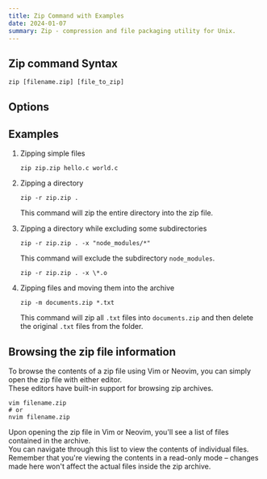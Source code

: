```yaml
---
title: Zip Command with Examples
date: 2024-01-07
summary: Zip - compression and file packaging utility for Unix.
---
```


## Zip command Syntax

```shell
zip [filename.zip] [file_to_zip]
```

## Options

<Table
  data={{
    headers: ['Options', 'Description', 'Syntax'],
    rows: [
      [
        '`-r`',
        'Recursively zip a directory',
        '`zip -r [filename.zip] [dir_name]`',
      ],
      [
        '`-x`',
        'Explicitly exclude the specified files',
        '`zip -r . [filename.zip] -x [excluded_file]`',
      ],
      [
        '`-m`',
        'Move the original files into the archive',
        '`zip -m [filename.zip] [file_to_zip]`',
      ],
    ],
  }}
/>

## Examples

1. Zipping simple files

   ```shell
   zip zip.zip hello.c world.c
   ```

2. Zipping a directory

   ```shell
   zip -r zip.zip .
   ```

   This command will zip the entire directory into the zip file.

3. Zipping a directory while excluding some subdirectories

   ```shell
   zip -r zip.zip . -x "node_modules/*"
   ```

   This command will exclude the subdirectory `node_modules`.

   ```shell
   zip -r zip.zip . -x \*.o
   ```

4. Zipping files and moving them into the archive

   ```shell
   zip -m documents.zip *.txt
   ```

   This command will zip all `.txt` files into `documents.zip` and then delete the original `.txt` files from the folder.

## Browsing the zip file information

To browse the contents of a zip file using Vim or Neovim, you can simply open the zip file with either editor.  
These editors have built-in support for browsing zip archives.

```shell
vim filename.zip
# or
nvim filename.zip
```

Upon opening the zip file in Vim or Neovim, you'll see a list of files contained in the archive.  
You can navigate through this list to view the contents of individual files.  
Remember that you're viewing the contents in a read-only mode – changes made here won't affect the actual files inside the zip archive.
